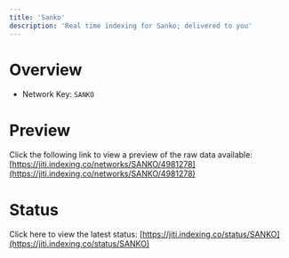 ```yaml
---
title: 'Sanko'
description: 'Real time indexing for Sanko; delivered to you'
---
```


# Overview
- Network Key: `SANKO`

# Preview
Click the following link to view a preview of the raw data available: [https://jiti.indexing.co/networks/SANKO/4981278](https://jiti.indexing.co/networks/SANKO/4981278)

# Status
Click here to view the latest status: [https://jiti.indexing.co/status/SANKO](https://jiti.indexing.co/status/SANKO)
